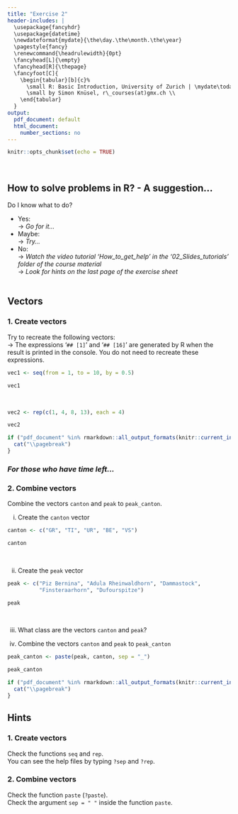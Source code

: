 ```yaml
---
title: "Exercise 2"
header-includes: |
  \usepackage{fancyhdr}
  \usepackage{datetime}
  \newdateformat{mydate}{\the\day.\the\month.\the\year}
  \pagestyle{fancy}
  \renewcommand{\headrulewidth}{0pt}
  \fancyhead[L]{\empty}
  \fancyhead[R]{\thepage}
  \fancyfoot[C]{
    \begin{tabular}[b]{c}%
      \small R: Basic Introduction, University of Zurich | \mydate\today\ \\
      \small by Simon Knüsel, r\_courses(at)gmx.ch \\
    \end{tabular}
  }
output:
  pdf_document: default
  html_document:
    number_sections: no
---
```


```r
knitr::opts_chunk$set(echo = TRUE)
```
<br>

## How to solve problems in R? - A suggestion...
Do I know what to do?

  + Yes:  
  $\rightarrow$ *Go for it...*
  + Maybe:  
  $\rightarrow$ *Try...*
  + No:  
  $\rightarrow$ *Watch the video tutorial 'How_to_get_help' in the '02_Slides_tutorials' folder of the course material*  
  $\rightarrow$ *Look for hints on the last page of the exercise sheet*
<br><br>

## Vectors

### 1. Create vectors
Try to recreate the following vectors:  
$\rightarrow$ The expressions '`## [1]`' and '`## [16]`' are generated by R when 
the result is printed in the console. You do not need to recreate these 
expressions.

```r
vec1 <- seq(from = 1, to = 10, by = 0.5)
```
```r
vec1
```
<br>
```r
vec2 <- rep(c(1, 4, 8, 13), each = 4)
```

```r
vec2
```


```r
if ("pdf_document" %in% rmarkdown::all_output_formats(knitr::current_input())) {
  cat("\\pagebreak")
}
```


### *For those who have time left...*

### 2. Combine vectors
Combine the vectors `canton` and `peak` to `peak_canton`.

i) Create the `canton` vector

```r
canton <- c("GR", "TI", "UR", "BE", "VS")
```
```r
canton
```
<br>

ii) Create the `peak` vector

```r
peak <- c("Piz Bernina", "Adula Rheinwaldhorn", "Dammastock", 
          "Finsteraarhorn", "Dufourspitze")
```
```r
peak
```
<br>

iii) What class are the vectors `canton` and `peak`?

iv) Combine the vectors `canton` and `peak` to `peak_canton`

```r
peak_canton <- paste(peak, canton, sep = "_")
```
```r
peak_canton
```


```r
if ("pdf_document" %in% rmarkdown::all_output_formats(knitr::current_input())) {
  cat("\\pagebreak")
}
```


## Hints

### 1. Create vectors
Check the functions `seq` and `rep`.  
You can see the help files by typing `?sep` and `?rep`.
<br>

### 2. Combine vectors
Check the function `paste` (`?paste`).  
Check the argument `sep = " "` inside the function `paste`.

